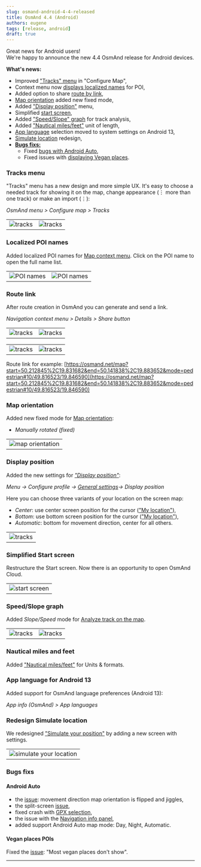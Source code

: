 ```yaml
---
slug: osmand-android-4-4-released
title: OsmAnd 4.4 (Android)
authors: eugene
tags: [release, android]
draft: true
---
```



Great news for Android users!  
We're happy to announce the new 4.4 OsmAnd release for Android devices. 



<!--truncate-->

**What's news:**

* Improved ["Tracks" menu](#tracks-menu) in "Configure Map",
* Context menu now [displays localized names](#localized-poi-names) for POI,
* Added option to share [route by link](#route-link),
* [Map orientation](#map-orientation) added new fixed mode,
* Added ["Display position"](#display-position) menu,
* Simplified [start screen](#simplified-start-screen),
* Added ["Speed/Slope" graph](#speedslope-graph) for track analysis,
* Added ["Nautical miles/feet"](#nautical-miles-and-feet) unit of length,
* [App language](#app-language-for-android-13) selection moved to system settings on Android 13,
* [Simulate location](#redesign-simulate-location) redesign,
* [**Bugs fixs:**](#bugs-fixs)
  * Fixed [bugs with Android Auto](#android-auto),
  * Fixed issues with [displaying Vegan places](#vegan-places-pois).


### Tracks menu

"Tracks" menu has a new design and more simple UX. It's easy to choose a needed track for showing it on the map, change appearance (&#8942; more than one track) or make an import (&#8942;):

_OsmAnd menu > Configure map > Tracks_

<table class="blogimage">
  <tr>
    <td><img src={require('@site/blog/2023-03-01-android-4-4/tracks_menu.png').default} alt="tracks"/></td>
    <td><img src={require('@site/blog/2023-03-01-android-4-4/tracks_menu_1.png').default} alt="tracks"/></td>
    </tr>
</table> 

### Localized POI names

Added localized POI names for [Map context menu](https://osmand.net/docs/user/map/map-context-menu.md#alternative-names). Click on the POI name to open the full name list.

<table class="blogimage">
  <tr>
    <td><img src={require('@site/static/img/map/alternative_names_andr_1.png').default} alt="POI names"/></td>
    <td><img src={require('@site/static/img/map/alternative_names_andr.png').default} alt="POI names"/></td>
    </tr>
</table> 

### Route link

After route creation in OsmAnd you can generate and send a link.

_Navigation context menu > Details > Share button_

<table class="blogimage">
  <tr>
    <td><img src={require('@site/blog/2023-03-01-android-4-4/nav_link.png').default} alt="tracks"/></td>
    <td><img src={require('@site/blog/2023-03-01-android-4-4/nav_link_1.png').default} alt="tracks"/></td>
    </tr>
</table> 


<table class="blogimage">
  <tr>
    <td><img src={require('@site/blog/2023-03-01-android-4-4/nav_link_2.png').default} alt="tracks"/></td>
    <td><img src={require('@site/blog/2023-03-01-android-4-4/nav_link_3.png').default} alt="tracks"/></td>
    </tr>
</table> 

Route link for example:  [https://osmand.net/map?start=50.212845%2C19.831682&end=50.141838%2C19.883652&mode=pedestrian#10/49.816523/19.846590](https://osmand.net/map?start=50.212845%2C19.831682&end=50.141838%2C19.883652&mode=pedestrian#10/49.816523/19.846590)


### Map orientation 

Added new fixed mode for [Map orientation](https://osmand.net/docs/user/map/interact-with-map.md#map-orientation-modes):

- _Manually rotated (fixed)_ 

<table class="blogimage">
  <tr>
    <td><img src={require('@site/blog/2023-03-01-android-4-4/map-orientation.png').default} alt="map orientation"/></td>
    </tr>
</table> 

### Display position

Added the new settings for [_"Display position"_](https://osmand.net/docs/user/map/interact-with-map.md#map-orientation--compass):

_Menu → Configure profile → [General settings](https://osmand.net/docs/user/personal/profiles.md#appearance)→ Display position_

Here you can choose three variants of your location on the screen map:

- _Center_: use center screen position for the cursor (["My location"](https://osmand.net/docs/user/map/interact-with-map.md#my-location--zoom)),
- _Bottom_: use bottom screen position for the cursor (["My location"](https://osmand.net/docs/user/map/interact-with-map.md#my-location--zoom)),
- _Automatic_: bottom for movement direction, center for all others.

<table class="blogimage">
  <tr>
    <td><img src={require('@site/blog/2023-03-01-android-4-4/display_position.png').default} alt="tracks"/></td>
    </tr>
</table> 

### Simplified Start screen

Restructure the Start screen. Now there is an opportunity to open OsmAnd Cloud.

<table class="blogimage">
  <tr>
    <td><img src={require('@site/blog/2023-03-01-android-4-4/start_screen.png').default} alt="start screen"/></td>
    </tr>
</table> 

### Speed/Slope graph

Added _Slope/Speed_ mode for [Analyze track on the map](https://osmand.net/docs/user/map/tracks-on-map.md#analyze-track-on-map).

<table class="blogimage">
  <tr>
    <td><img src={require('@site/blog/2023-03-01-android-4-4/tracks_graph.png').default} alt="tracks"/></td>
    <td><img src={require('@site/blog/2023-03-01-android-4-4/track_graph_1.png').default} alt="tracks"/></td>
    </tr>
</table> 

### Nautical miles and feet

Added ["Nautical miles/feet"](https://osmand.net/docs/user/personal/profiles.md#units--formats) for Units & formats.

### App language for Android 13

Added support for OsmAnd language preferences (Android 13):

_App info (OsmAnd) > App languages_

### Redesign Simulate location

We redesigned ["Simulate your position"](https://osmand.net/docs/user/plugins/development.md#plugin-settings) by adding a new screen with settings.

<table class="blogimage">
  <tr>
    <td><img src={require('@site/blog/2023-03-01-android-4-4/simulate_location.png').default} alt="simulate your location"/></td>
    </tr>
</table> 

### Bugs fixs

#### Android Auto

- the [issue](https://github.com/osmandapp/OsmAnd/issues/16041): movement direction map orientation is flipped and jiggles,
- the split-screen [issue](https://github.com/osmandapp/OsmAnd/issues/16456),
- fixed crash with [GPX selection](https://github.com/orgs/osmandapp/projects/19/views/4?pane=issue&itemId=18983833),
- the issue with the [Navigation info panel](https://github.com/osmandapp/OsmAnd/pull/16244),
- added support Android Auto map mode: Day, Night, Automatic.

#### Vegan places POIs

Fixed the [issue](https://github.com/osmandapp/OsmAnd/issues/15426): "Most vegan places don't show".


_________________________________________________

<LinksSocial/>
<LinksTelegram/>
<AndroidStore/>
